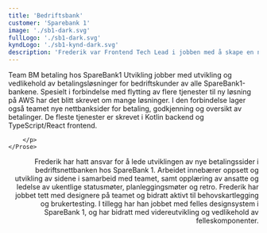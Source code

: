 ```yaml
---
title: 'Bedriftsbank'
customer: 'Sparebank 1'
image: './sb1-dark.svg'
fullLogo: './sb1-dark.svg'
kyndLogo: './sb1-kynd-dark.svg'
description: 'Frederik var Frontend Tech Lead i jobben med å skape en ny bedriftsbank for Sparebank 1'
---
```



<PageSection heading="Betalingssider for bedriftsnettbanken" subheading="◃ Prosjektet">
    <Prose align="left">
        <p>
            Team BM betaling hos SpareBank1 Utvikling jobber med utvikling og vedlikehold av betalingsløsninger for bedriftskunder av alle SpareBank1-bankene. Spesielt i forbindelse med flytting av flere tjenester til ny løsning på AWS har det blitt skrevet om mange løsninger. I den forbindelse lager også teamet nye nettbanksider for betaling, godkjenning og oversikt av betalinger. De fleste tjenester er skrevet i Kotlin backend og TypeScript/React frontend.

        </p>
    </Prose>

</PageSection>

<PageSection heading="Frontend Tech Lead" subheading="◃ Kynds rolle">
  <Prose align="right">
    <p>
      Frederik har hatt ansvar for å lede utviklingen av nye betalingssider i bedriftsnettbanken hos
      SpareBank 1. Arbeidet innebærer oppsett og utvikling av sidene i samarbeid med teamet, samt
      opplæring av ansatte og ledelse av ukentlige statusmøter, planleggingsmøter og retro. Frederik
      har jobbet tett med designere på teamet og bidratt aktivt til behovskartlegging og
      brukertesting. I tillegg har han jobbet med felles designsystem i SpareBank 1, og har bidratt
      med videreutvikling og vedlikehold av felleskomponenter.
    </p>
  </Prose>
</PageSection>
